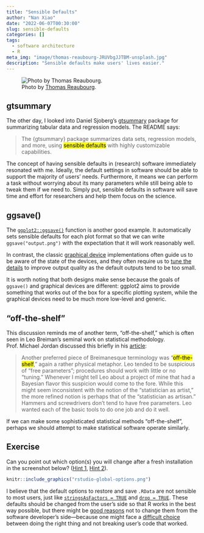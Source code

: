 ```yaml
---
title: "Sensible Defaults"
author: "Nan Xiao"
date: "2022-06-07T00:30:00"
slug: sensible-defaults
categories: []
tags:
  - software architecture
  - R
meta_img: "image/thomas-reaubourg-JRUVbgJJTBM-unsplash.jpg"
description: "Sensible defaults make users' lives easier."
---
```


![Photo by [Thomas Reaubourg](https://unsplash.com/photos/JRUVbgJJTBM).](/image/thomas-reaubourg-JRUVbgJJTBM-unsplash.jpg)

## gtsummary

The other day, I looked into Daniel Sjoberg's
[gtsummary](https://www.danieldsjoberg.com/gtsummary/)
package for summarizing tabular data and regression models.
The README says:

> The {gtsummary} package summarizes data sets, regression models, and more,
> using <mark>sensible defaults</mark> with highly customizable capabilities.

The concept of having sensible defaults in (research) software immediately
resonated with me. Ideally, the default settings in software should be
able to support the majority of users' needs.
Furthermore, it means we can perform a task without worrying about its many
parameters while still being able to tweak them if we need to.
Simply put, sensible defaults in software will save time and effort
for researchers and help them focus on the science.

## ggsave()

The [`ggplot2::ggsave()`](https://ggplot2.tidyverse.org/reference/ggsave.html)
function is another good example.
It automatically sets sensible defaults for each plot format so that we can
write `ggsave("output.png")` with the expectation that it will work reasonably well.

In contrast, the classic
[graphical device](https://bookdown.org/rdpeng/exdata/graphics-devices.html)
implementations often guide us to be aware of the state of the devices,
and they often require us to [tune the details](https://ragg.r-lib.org/)
to improve output quality as the default outputs tend to be too small.

It is worth noting that both designs make sense because the goals of `ggsave()`
and graphical devices are different: ggplot2 aims to provide something that
works out of the box for a specific plotting system, while the graphical devices
need to be much more low-level and generic.

## "off-the-shelf"

This discussion reminds me of another term, "off-the-shelf," which is often
seen in Leo Breiman's seminal work on statistical methodology.
Prof. Michael Jordan discussed this briefly in his
[article](https://doi.org/10.1214/10-AOAS387):

> Another preferred piece of Breimanesque terminology was
> "<mark>off-the-shelf</mark>," again a rather physical metaphor.
> Leo tended to be suspicious of "free parameters"; procedures should work with
> little or no "tuning." Whenever I might tell Leo about a project of mine that
> had a Bayesian flavor this suspicion would come to the fore.
> While this might seem inconsistent with the notion of the
> "statistician as artist," the more refined notion is perhaps that of the
> "statistician as artisan." Hammers and screwdrivers don't tend to have free
> parameters. Leo wanted each of the basic tools to do one job and do it well.

If we can make some sophisticated statistical methods "off-the-shelf",
perhaps we should attempt to make statistical software operate similarly.

## Exercise

Can you point out which option(s) you will change after
a fresh installation in the screenshot below?
([Hint 1](https://rstats.wtf/save-source.html),
[Hint 2](https://rmd4sci.njtierney.com/rstudio-what-and-why.html)).

```r
knitr::include_graphics("rstudio-global-options.png")
```

I believe that the default options to restore and save `.RData` are not sensible
to most users, just like
[`stringsAsFactors = TRUE`](https://developer.r-project.org/Blog/public/2020/02/16/stringsasfactors/)
and [`drop = TRUE`](https://win-vector.com/2018/02/27/r-tip-use-drop-false-with-data-frames/).
These defaults should be changed from the user's side so that R works in the
best way possible, but there might be
[good reasons](https://community.rstudio.com/t/defaults-of-saving-and-restoring-workspace/939/2)
not to change them from the software developer's side---because one might
face a [difficult choice](https://yihui.org/en/2018/11/biggest-regret-knitr/)
between doing the right thing and not breaking user's code that worked.
